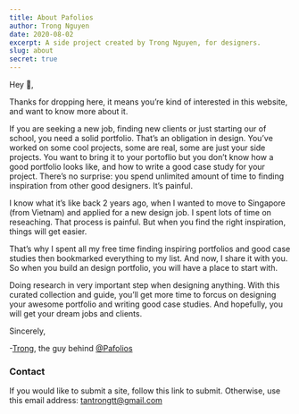 ```yaml
---
title: About Pafolios
author: Trong Nguyen
date: 2020-08-02
excerpt: A side project created by Trong Nguyen, for designers.
slug: about
secret: true
---
```

Hey 🤘,

Thanks for dropping here, it means you’re kind of interested in this website, and want to know more about it.

If you are seeking a new job, finding new clients or just starting our of school, you need a solid portfolio. That’s an obligation in design. You’ve worked on some cool projects, some are real, some are just your side projects. You want to bring it to your portoflio but you don’t know how a good portfolio looks like, and how to write a good case study for your project. There’s no surprise: you spend unlimited amount of time to finding inspiration from other good designers. It’s painful.

I know what it’s like back 2 years ago, when I wanted to move to Singapore (from Vietnam) and applied for a new design job. I spent lots of time on reseaching. That process is painful. But when you find the right inspiration, things will get easier.

That’s why I spent all my free time finding inspiring portfolios and good case studies then bookmarked everything to my list. And now, I share it with you. So when you build an design portfolio, you will have a place to start with.

Doing research in very important step when designing anything. With this curated collection and guide, you’ll get more time to forcus on designing your awesome portfolio and writing good case studies. And hopefully, you will get your dream jobs and clients.

Sincerely,

-[Trong](https://trongnguyen.co), the guy behind [@Pafolios](https://twitter.com/trongawesome)

### Contact
If you would like to submit a site, follow this link to submit. Otherwise, use this email address: [tantrongtt@gmail.com](mailto:tantrongtt@gmail.com) 
